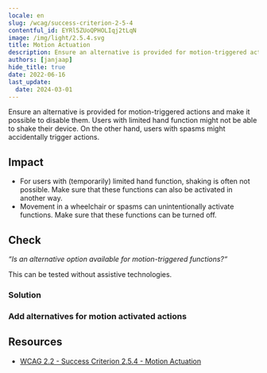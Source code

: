 ```yaml
---
locale: en
slug: /wcag/success-criterion-2-5-4
contentful_id: EYRl5ZUoQPHOLIqj2tLqN
image: /img/light/2.5.4.svg
title: Motion Actuation
description: Ensure an alternative is provided for motion-triggered actions and make it possible to disable them.
authors: [janjaap]
hide_title: true
date: 2022-06-16
last_update:
  date: 2024-03-01
---
```


<Hero
  title="Motion Actuation"
  imageSrc="/img/light/2.5.4.svg"
  alt="WCAG 2.5.4 - Logo"
  prefix="Success Criterion 2.5.4"
  suffix="Level A"
/>

Ensure an alternative is provided for motion-triggered actions and make it possible to disable them. Users with limited hand function might not be able to shake their device. On the other hand, users with spasms might accidentally trigger actions.

## Impact

- For users with (temporarily) limited hand function, shaking is often not possible. Make sure that these functions can also be activated in another way.
- Movement in a wheelchair or spasms can unintentionally activate functions. Make sure that these functions can be turned off.

## Check

*“Is an alternative option available for motion-triggered functions?“*

This can be tested without assistive technologies.

### Solution

### Add alternatives for motion activated actions

<CodeSample id="input-motion" locale="en"/>

## Resources

- [WCAG 2.2 - Success Criterion 2.5.4 - Motion Actuation](https://www.w3.org/TR/WCAG22/#motion-actuation)
